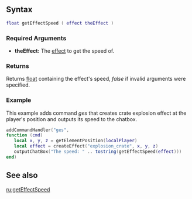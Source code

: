 
{{Client function}}
{{New items|3.014|1.4 r6208|
This function gets the speed of a specified [[/effect.md|effect]].
}}

==Syntax==
<syntaxhighlight lang="lua">
float getEffectSpeed ( effect theEffect )
</syntaxhighlight>
{{OOP||[[/effect.md|effect]]:getSpeed|speed|setEffectSpeed}}

===Required Arguments=== 
*'''theEffect:''' The [[/effect.md|effect]] to get the speed of.

===Returns===
Returns [[/float.md|float]] containing the effect's speed, ''false'' if invalid arguments were specified.

===Example===
This example adds command ''ges'' that creates crate explosion effect at the player's position and outputs its speed to the chatbox.
<syntaxhighlight lang="Lua">
addCommandHandler("ges", 
function (cmd)
   local x, y, z = getElementPosition(localPlayer)
   local effect = createEffect("explosion_crate", x, y, z)
   outputChatBox("The speed: " .. tostring(getEffectSpeed(effect)))
end)
</syntaxhighlight>

==See also==
{{Client_Effects_functions}}
[[/ru:getEffectSpeed.md|ru:getEffectSpeed]]